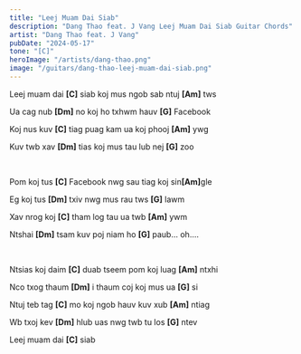 ```yaml
---
title: "Leej Muam Dai Siab"
description: "Dang Thao feat. J Vang Leej Muam Dai Siab Guitar Chords"
artist: "Dang Thao feat. J Vang"
pubDate: "2024-05-17"
tone: "[C]"
heroImage: "/artists/dang-thao.png"
image: "/guitars/dang-thao-leej-muam-dai-siab.png"
---
```


Leej muam dai <b>[C]</b> siab koj mus ngob sab ntuj <b>[Am]</b> tws

Ua cag nub <b>[Dm]</b> no koj ho txhwm hauv <b>[G]</b> Facebook

Koj nus kuv <b>[C]</b> tiag puag kam ua koj phooj <b>[Am]</b> ywg

Kuv twb xav <b>[Dm]</b> tias koj mus tau lub nej <b>[G]</b> zoo

<br />

Pom koj tus <b>[C]</b> Facebook nwg sau tiag koj sin<b>[Am]</b>gle

Eg koj tus <b>[Dm]</b> txiv nwg mus rau tws <b>[G]</b> lawm

Xav nrog koj <b>[C]</b> tham log tau ua twb <b>[Am]</b> ywm

Ntshai <b>[Dm]</b> tsam kuv poj niam ho <b>[G]</b> paub... oh....

<br />

Ntsias koj daim <b>[C]</b> duab tseem pom koj luag <b>[Am]</b> ntxhi

Nco txog thaum <b>[Dm]</b> i thaum coj koj mus ua <b>[G]</b> si

Ntuj teb tag <b>[C]</b> mo koj ngob hauv kuv xub <b>[Am]</b> ntiag

Wb txoj kev <b>[Dm]</b> hlub uas nwg twb tu los <b>[G]</b> ntev

Leej muam dai <b>[C]</b> siab
